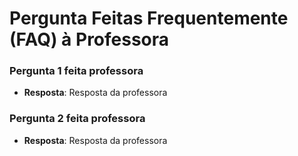 # Pergunta Feitas Frequentemente (FAQ) à Professora

### Pergunta 1 feita  professora

* **Resposta**: Resposta da professora

### Pergunta 2 feita  professora

* **Resposta**: Resposta da professora
